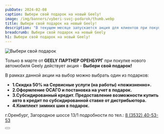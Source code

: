 ```yaml
---
pubDate: 2024-02-08
caption: Выбери свой подарок на новый Geely!
image: /img/banners/vyberi-svoj-podarok/thumb.webp
title: Выбери свой подарок на новый Geely!
description: "В текущем месяце запускается акция для клиентов при покупке автомобилей Geely «Выбери свой подарок!»"
breadcrumb: Выбери свой подарок на новый Geely
h1: Выбери свой подарок на новый Geely!
---
```


<img src="/img/banners/vyberi-svoj-podarok/image.webp" alt="Выбери свой подарок" class="w-full" />
<br/>

Только в марте от **GEELY ПАРТНЕР ОРЕНБУРГ** при покупке нового автомобиля Geely действует акция - **Выбери свой подарок!**

В рамках данной акции на выбор можно выбрать один из подарков:

+ **1.Скидка 50% на Сервисные услуги (на работы) «пожизненно».**
+ **2.Оформление ОСАГО и постановка на учет в подарок.**
+ **3.Субсидированный кредит. Предоставление возможности купить авто в кредит по субсидированной ставке от дистрибьютора.**
+ **4.Комплект зимних шин в подарок.**

г.Оренбург, Загородное шоссе 13/1 подробности по тел.: [8 (3532) 40-53-53](tel:+73532405353)

<div class="flex justify-center mt-10 mb-5">
    <Button 
        classes="popup-link block !px-4 xl:!px-8 !py-2 xl:!py-3 !text-white !no-underline" 
        url="#common-modal" 
        title="Подробнее"
        dataTitle="Выбери свой подарок на новый Geely!"
        dataFormName="Подробнее. Выбери свой подарок на новый Geely!"
    />
</div>